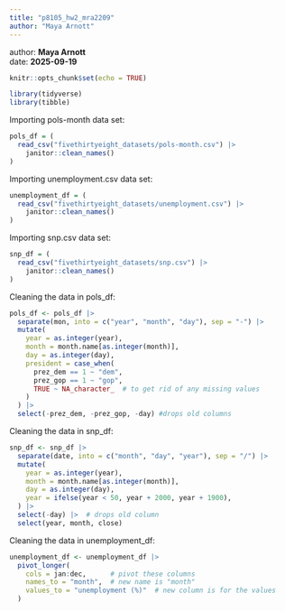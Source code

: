 ```yaml
---
title: "p8105_hw2_mra2209"
author: "Maya Arnott"
---
```


author: **Maya Arnott**   
date: **2025-09-19**

```r
knitr::opts_chunk$set(echo = TRUE)
```


```r
library(tidyverse)
library(tibble)
```

Importing pols-month data set:
```r
pols_df = (
  read_csv("fivethirtyeight_datasets/pols-month.csv") |> 
    janitor::clean_names()
)

```

Importing unemployment.csv data set:
```r
unemployment_df = (
  read_csv("fivethirtyeight_datasets/unemployment.csv") |> 
    janitor::clean_names()
)
```

Importing snp.csv data set:
```r
snp_df = (
  read_csv("fivethirtyeight_datasets/snp.csv") |> 
    janitor::clean_names()
)
```

Cleaning the data in pols_df:
```r
pols_df <- pols_df |> 
  separate(mon, into = c("year", "month", "day"), sep = "-") |> 
  mutate(
    year = as.integer(year),
    month = month.name[as.integer(month)],
    day = as.integer(day),
    president = case_when(
      prez_dem == 1 ~ "dem",
      prez_gop == 1 ~ "gop",
      TRUE ~ NA_character_  # to get rid of any missing values
    )
  ) |> 
  select(-prez_dem, -prez_gop, -day) #drops old columns
```

Cleaning the data in snp_df:
```r
snp_df <- snp_df |> 
  separate(date, into = c("month", "day", "year"), sep = "/") |> 
  mutate(
    year = as.integer(year),
    month = month.name[as.integer(month)],
    day = as.integer(day),
    year = ifelse(year < 50, year + 2000, year + 1900),
  ) |> 
  select(-day) |>  # drops old column
  select(year, month, close)
```

Cleaning the data in unemployment_df:
```r
unemployment_df <- unemployment_df |> 
  pivot_longer(
    cols = jan:dec,      # pivot these columns
    names_to = "month",  # new name is "month"
    values_to = "unemployment (%)"  # new column is for the values
  )
```

